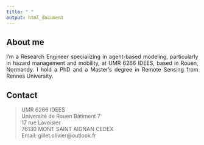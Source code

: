 ```yaml
---
title: " "
output: html_document
---
```


<style>
body {
text-align: justify}
</style>

## About me
 
I’m a Research Engineer specializing in agent-based modeling, particularly in hazard management and mobility, at UMR 6266 IDEES, based in Rouen, Normandy. I hold  a PhD and a Master's degree in Remote Sensing from Rennes University.

## Contact

> UMR 6266 IDEES  
> Université de Rouen Bâtiment 7  
> 17 rue Lavoisier  
> 76130 MONT SAINT AIGNAN CEDEX  
> Email: gillet.olivier@outlook.fr  

